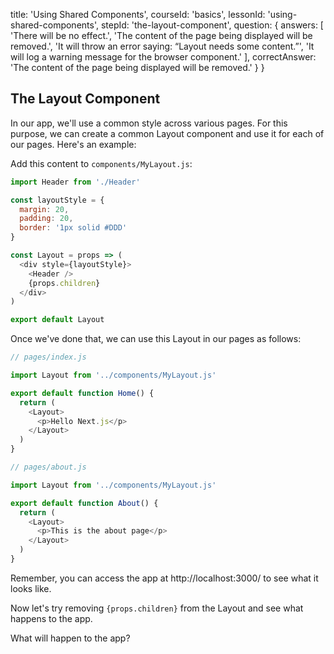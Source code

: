 
  title: 'Using Shared Components',
  courseId: 'basics',
  lessonId: 'using-shared-components',
  stepId: 'the-layout-component',
  question: {
    answers: [
      'There will be no effect.',
      'The content of the page being displayed will be removed.',
      'It will throw an error saying: “Layout needs some content.”',
      'It will log a warning message for the browser component.'
    ],
    correctAnswer: 'The content of the page being displayed will be removed.'
  }
}

## The Layout Component

In our app, we'll use a common style across various pages. For this purpose, we can create a common Layout component and use it for each of our pages. Here's an example:

Add this content to `components/MyLayout.js`:

```js
import Header from './Header'

const layoutStyle = {
  margin: 20,
  padding: 20,
  border: '1px solid #DDD'
}

const Layout = props => (
  <div style={layoutStyle}>
    <Header />
    {props.children}
  </div>
)

export default Layout
```

Once we've done that, we can use this Layout in our pages as follows:

```js
// pages/index.js

import Layout from '../components/MyLayout.js'

export default function Home() {
  return (
    <Layout>
      <p>Hello Next.js</p>
    </Layout>
  )
}
```

```js
// pages/about.js

import Layout from '../components/MyLayout.js'

export default function About() {
  return (
    <Layout>
      <p>This is the about page</p>
    </Layout>
  )
}
```

Remember, you can access the app at http://localhost:3000/ to see what it looks like.

Now let's try removing `{props.children}` from the Layout and see what happens to the app.

What will happen to the app?

